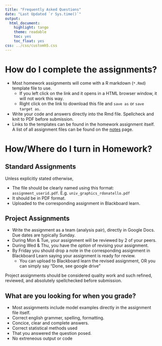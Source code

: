 ```yaml
---
title: "Frequently Asked Questions"
date: "Last Updated `r Sys.time()`"
output:
  html_document:
    highlight: tango
    theme: readable
    toc: yes
    toc_float: yes
css: ../css/customh5.css
---
```



# How do I complete the assignments? 

* Most homework assignments will come with a R markdown (`*.Rmd`)  template file to use.
    - If you left click on the link and it opens in a HTML browser window, it will not work this way.
    - Right click on the link to download this file and `save as` or `save target as`. 
* Write your code and answers directly into the Rmd file. Spellcheck and knit to PDF before submission. 
* Links to the templates can be found in the homework assignment itself. A list of all assignment files can be found on the [notes](notes.html) page. 

# How/Where do I turn in Homework?

## Standard Assignments

Unless explicitly stated otherwise, 

* The file should be clearly named using this format: `assignment_userid.pdf`. E.g. `univ_graphics_rdonatello.pdf`
* It should be in PDF format. 
* Uploaded to the corresponding assignment in Blackboard learn. 

## Project Assignments

* Write the assignment as a team (analysis pair), directly in Google Docs. Due dates are typically Sunday.
* During Mon & Tue, your assignment will be reviewed by 2 of your peers. 
* During Wed & Thu, you have the _option_ of revising your assignment. 
* By Friday you should drop a note in the corresponding assignment in Blackboard Learn saying your assignment is ready for review. 
    - You can upload to Blackboard learn the revised assignment, OR you can simply say "Done, see google drive"


Project assignments should be considered quality work and such refined, reviewed, and absolutely spellchecked before submission. 


## What are you looking for when you grade? 

* Most assignments include model examples directly in the assignment file itself. 
* Correct english grammer, spelling, formatting. 
* Concice, clear and complete answers. 
* Correct statistical methods used
* That you answered the question posed. 
* No extreneous output or code



<!--
### R / Programming

* I have no background in programing and I think it would be very interesting to learn.Even in my biol 350 class, Fundamentals of Ecology, R programing was mentioned. I would like to know more about how to install R. I believe I did it correctly but not all the different consoles are coming up on mine like they showed in the video.
    - **I belive you are talking about the windows in R Studio. That may be because when you first open R by itself, you do not have a script or code file open yet. You can see more about this on my software overview [[blog post]](https://norcalbiostat.netlify.com/post/software-overview/)**
* I am not familiar with R studio. Will we be able to go through codes and other problems in class together?
    - **Yes. The videos and the course notes demonstrate how to write code to accomplish a specific task. In class we will work through how the code works, then you will work with your group to apply a code concept to a new problem.**
* I want to know more about writing code in general and what R language is. 
    - **From [Wikipedia](https://en.wikipedia.org/wiki/R_(programming_language))** 
    
> R is an open source programming language and software environment for statistical computing and graphics that is supported by the R Foundation for Statistical Computing. The R language is widely used among statisticians and data miners for developing statistical software and data analysis.

* How straongly do you recommend the R bootcamp before taking or alongside this class? First and one of the only stats classes I'll be taking with my major.
    - **That R Bootcamp (MATH 130) was designed specifically as a primer for R before taking MATH 315. It is a new course, this fall is it's first official run as MATH 130. I am working with other NS departments and faculty members to advise their students to take this course prior to 315. You can be successfull taking it concurrently as well. The more exposure to R you have early on the more comfortable you will be.**
* I would like to know more about how the R Language is better suited to learning about data interpretation. I am not a programmer, so learning to draft code seems counter-productive to learning about statistical data analysis.
    - **Hopefully as we work with data in the upcoming weeks it will make more sense how this all fits together. You're just learning enough programming to analyze your data.**
    - **Also, data analysis is done in code, not by hand. So you need to lean how to program in a statistical language to do data analysis.**
* Do we need to bring our computers to class everyday? 
    - **Except for exam days, yes.**
* How much of the class is focused on programming and how much is to be more traditional math course work.
    - **You will do little to no hand calculations. This is not a traditional math class, this is a modern statistics class**
* i want to know how to use R and what is R used for. How is logistics used in the real world? How does logistics plug into our project?
    - **R is used for data preparation and analysis across the globe.**
    - **For examples on how R is used in production, check out a few of these sites**
      * https://www.r-bloggers.com/
      * https://www.rstudio.com/products/shiny/shiny-user-showcase/
      * http://www.rforscience.com/
* Are you going to be somewhat guiding us through R or are we expected to be able to learn most things on our own?
    - **Somewhat. The Data Camp modules are all on your own outside of class. I will guide you through many of the processes in class as well, but practice (and you'll need a lot), will come on your own outside of class**
* How will data from AddHealth be brought into R? Will this include lots of manual data entry, or is there a file that we can read it in from via the read.table() function or something similar?   
    - **Heck no we won't be doing that much data entry! We're totally going to use `read.csv()`.**
* I am not familiar with R studio. Will we be able to go through codes and other problems in class together?
    - **Nearly every day**
* I would love to learn about how our knowledge of R is going to be applied in our future career opportunities
    - **Why biology students need to learn how to program [Wired](https://www.wired.com/2009/03/why-biology-students-should-learn-how-to-program/)**
    
> solid informatic skills, including at least basic programming and sound statistical knowledge, will make you a far more productive scientist.

* ... and the benefits of learn R versus other computer languages. 
    - **Common statistical programming languages include SAS, SPSS, STATA, Python and R. I have used nearly every one of these in the past in a career position.**
    - **R is free, open source, and extremely flexible. Free is not trivial, you can still use it outside of your time as a student**
    - **R is also growing at rapid speed in the natural sciences [A different Nature paper](https://www.nature.com/news/programming-tools-adventures-with-r-1.16609)**
    - **SPSS, SAS, Stata are not cheap. Many companies and/or research groups don't have the funding for this.** 
    


### Assignments / grading

* There are different assignments due on the blackboard calender due date page vs the course website weekly outline.
    - **Please let me know via email any discrepencies. Items that are due to be submitted to Blackboard should have the exact same due date. There are more items listed in the weekly overview (such as reading) that do not have a corresponding submission link in Blackboard, because there is nothing to submit.**
* I would like to know about how many suggested hours will we need outside of class in order to do well. Also, will it be a big barrier if we do not have a laptop to take to class.
    - **Every student I have spoken to says that having your own laptop makes this class easier. While we do have loaner laptops for use in class, you cannot check them out. So you must bring a flash drive to save all your work and data files on.**
* My confusion always comes from the assignments are located, how to access them, and how to turn them in.
    - **Links to download assignment instructions, and RMD template files are found on the weekly overview for that day. (Not the daily grid, but the more detailed page where you can navigate to each day using the menu bar on the left).**
    - **Assignments will nearly always be uploaded to Blackboard Learn**
* I'm a bit unclear of what to expect from this class. In high school we covered things such as chi squared test and I am curious if we will be going over equations like that or if this class will simply be mainly coding.
    - **We will be talking about some equations, but we will not be doing hand calculations that you may have done in HS. Our goal is to analyze real data using tests like the $\chi^2$ test, and focusing on how to interpret the results.**
* I would like to know about how many suggested hours will we need outside of class in order to do well. 
* How much time is expected to be spent practicing using R outside of class/doing homework in order to get an A?
    - **The general rule of thumb is 3 hours of workload outside of class for every 1 hour in class. This means you are expected to spend 9 hours doing work for this class. How fast you pick up on the R language will impact this time, but the assignments have been strucutred such that learning R should not dramatically increase your workload. The important thing is while you're learning R, to try to learn why something works, not just copy/paste/pray. That way you can apply it to a new problem with minimal errors.**
* Will credit still be given to those who try to code and still fail?
    - **I can't say yes here, because your ability to generate analysis results requires successful code.**
* Will i need to download any additional programs for the class
    - **The only required programs for this class are R and R Studio. Latex is highly recommended/preferred. **
How often homework is due?
    - **Approximately a week after we cover that material in class**
* I'm hoping before you let us go at the end of the the day you could tell us where everything is, which so much already on the blackboard page I get a bit lost.
    - **I will always try to give you a reminder regarding what is due and when, and do so by pointing it out explicitly on the class website using the overhead projector. I even have alarm reminders on my fitbit watch to start wrapping things up at 10 min before the class ends. You can help me remember to do this by asking me to recap what is up next before everyone leaves.**
* I want to know that the tools I need to get every assignment turned in properly are clear.
    - **So make sure you read instructions early on, and ask clarifying questions so you know exactly what to do**
* I was wondering if all the at home assignments will be discussed the following class or if we come back to them in later days or weeks.
    - **We won't discuss the blackboard learn or data camp quizzes directly in class. We will be working on (at least starting) most homework assignments while in class. Most written assignments will be directly related to your project, so you will be coming back to it frequently.**
* am I suppost to answer all the questions on the [course] notes or is it only the designated Q section. 
    - **The red Q's, and all blue Example boxes are things that you should prepare answers for before class**
* Where do RATs factor into grading, if at all? 
    - **Into your "learning" grade. Check the syllabus under coursework, and under grading**




### Exams
* will you give us cumulative exams?
    - **Yes in the sense that you can't explain a more advanced result without knowing the basics first.** 
* Because statistical analysis is computer based, how will exams be structured?
* I would like to know more about how the tests are going to be formated, computer based or paper?
    - **They will be paper exams. I will show a graph or an analysis result and ask you to explain a concept regarding that topic. I could ask you to fill in sample data. I will have a sample Exam 1 to help address this question of exam formatting.**
* I am curious about how exams would occur in the class and what we would get tested on.
    - **Interpretations, concepts. Thinking with data. **
* Will we be able to use out course packets during our exams?
    - *Yes.*






### Projects
* For the group work, are we also graded by our own contributions or just our work as a whole?  
    - **I intend to assign the same grade to both individuals in the pair.**
* I want to know more about the "support" groups and whether one is graded as a whole (including everyone in the group) or is one graded individually and how well they participate within the group. Because I'm assuming it might be a bit hard for Dr. Donatello to be checking up on each group and who is participating and whatnot. Also if a group member isn't showing much interest in helping out the group, what should happen? Of course, ask them if they could please participate. But will we have a survey at the end of the semester that each of us can do where we rate whether our group helped equally throughout the semester.
    - **The "support" groups is the group of people you work together in class.**
    - **I have done a survey in the past that weighted the project grade based on peer review of participation. I will also do a midterm check in with all teams to assess if all parties are doing OK. Since the project is only team based now (pairs of 2), there is less room for freeloaders. If it still becomes a major problem of non-equal distribution of effort then I can intervene. But for now see the answer to the question above.**
* how many people per group project?
    - **You will work in pairs of two**
* Is it gonna be 10 projects with the same group or multiple different groups?
    - **The same pair of students will work on one single project the entire semester**
* I want to learn more about the group model that is being applied to this course and how it can improve our overall experience in the course
    - **Team based learning (TBL) - [Definition](http://www.teambasedlearning.org/definition/) is considered a high impact practice that has been shown (evidence based) to result in better learning outcomes compared to traditional lectures.**
    - **Articles on the impact of TBL on academic performance: [Med students](https://www.ncbi.nlm.nih.gov/pubmed/20881827), [Randomized control trial](https://www.ncbi.nlm.nih.gov/pubmed/28331383), [TBL in high schools](http://diginole.lib.fsu.edu/islandora/object/fsu:210481/datastream/PDF/view)**
    - **It may sound lame, and an old excuse, but you will be working with others in your career. You have to learn how to deal with project management, dissemination of tasks, being responsbile to other peers, holding other people responsible for their work, and yes conflicting personalities**
    
  
    
    
    
    
### Other
* I want to know what tactics are used the most for teaching methods? Power points? Projector?
    - **All the lecture material is formatted as HTML or PDF. Or we are working directly in R. I will talk through code/output using the overhead projector, and supplement the lecture/notes by writing on the board. Most content will come from the videos.**
* I did want to know more about how our class would be ran, as in for example if the majority of the students are stuck would you lecture in class or would we have to attend office hours to not get behind in class. 
    - **If the majority of the class is stuck on a particular problem, I will demonstrate how to solve that problem using the projector. If the class is stuck because of lack of preparation, then we will probably end class for the day and let people get caught up on their own before we move on.**
* I would like to know if there is help offered for the programs we use to do our analysis. 
* Would there be any extra help in the student service center or will it all be based on the groups you gave us.
    - **There is no formal tutoring for R on campus. I will have a peer mentor in both classes who will be there to help on heavy coding days.**
    - **I will also have a peer mentor helping me out during office hours, and three monitoring the Google Group to answer questions.**
* Will it be a big barrier if we do not have a laptop to take to class.
    - **I will try to not let it be, but it will be more difficult having to use a flash drive.**
* it sseems like we have a lot of information for the class scattered in to many places (BBL datacamp that google group and your course page via github). I am worried that as the semester progresses a lot of things are lost when jumping sites for information
    - **Life uses multiple resources. Not everything is always found in one textbook or website.**
    - **Everything is centralized on the course website (Hosted by github).**
        - **HW is submitted in BBLearn.** 
        - **Questions are asked on the Google group forum**
        - **Data camp teaches you basics on R synatx**
* What is the best way to navigate all the links?
    - **Understand the context of their placement. What am I referring to with that link? Homework? Reading material? Is it data to download?**
* If you are struggling at first and are slow to learn the R programming is it still possible to get a passing grade?
    - **Only if you put in the time, effort, and use the resources available to you (OH, peer mentors, google group, support group)**
    
    
--->

    
    